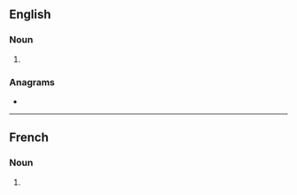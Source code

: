 ==English==

===Noun===
{{head|en|noun form}}

# {{plural of|en|gradation}}

===Anagrams===
* {{anagrams|en|a=aadginorst|indagators}}

----

==French==

===Noun===
{{head|fr|noun form|g=f}}

# {{plural of|fr|gradation}}